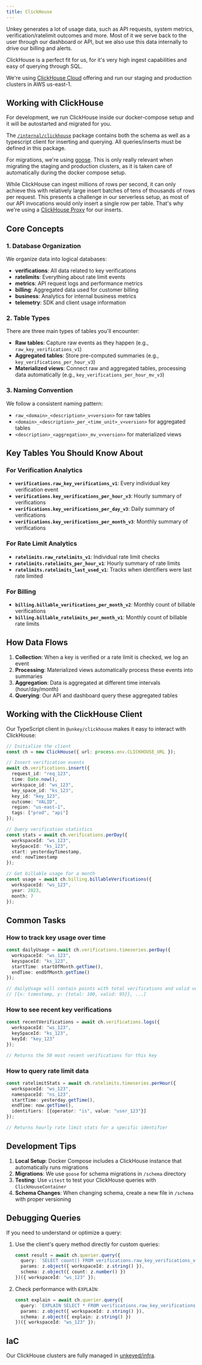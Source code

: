 ```yaml
---
title: ClickHouse
---
```


Unkey generates a lot of usage data, such as API requests, system metrics, verification/ratelimit outcomes and more.
Most of it we serve back to the user through our dashboard or API, but we also use this data internally to drive our billing and alerts.

ClickHouse is a perfect fit for us, for it's very high ingest capabilities and easy of querying through SQL.

We're using [ClickHouse Cloud](https://clickhouse.com/cloud) offering and run our staging and production clusters in AWS us-east-1.

## Working with ClickHouse

For development, we run ClickHouse inside our docker-compose setup and it will be autostarted and migrated for you.

The [`/internal/clickhouse`](https://github.com/unkeyed/unkey/tree/main/internal/clickhouse) package contains both the schema as well as a typescript client for inserting and querying.
All queries/inserts must be defined in this package.

For migrations, we're using [goose](https://pressly.github.io/goose). This is only really relevant when migrating the staging and production clusters, as it is taken care of automatically during the docker compose setup.

While ClickHouse can ingest millions of rows per second, it can only achieve this with relatively large insert batches of tens of thousands of rows per request. This presents a challenge in our serverless setup, as most of our API invocations would only insert a single row per table.
That's why we're using a [ClickHouse Proxy](/architecture/services/clickhouse-proxy) for our inserts.



## Core Concepts

### 1. Database Organization

We organize data into logical databases:

- **verifications**: All data related to key verifications
- **ratelimits**: Everything about rate limit events
- **metrics**: API request logs and performance metrics
- **billing**: Aggregated data used for customer billing
- **business**: Analytics for internal business metrics
- **telemetry**: SDK and client usage information

### 2. Table Types

There are three main types of tables you'll encounter:

- **Raw tables**: Capture raw events as they happen (e.g., `raw_key_verifications_v1`)
- **Aggregated tables**: Store pre-computed summaries (e.g., `key_verifications_per_hour_v3`)
- **Materialized views**: Connect raw and aggregated tables, processing data automatically (e.g., `key_verifications_per_hour_mv_v3`)

### 3. Naming Convention

We follow a consistent naming pattern:
- `raw_<domain>_<description>_v<version>` for raw tables
- `<domain>_<description>_per_<time_unit>_v<version>` for aggregated tables
- `<description>_<aggregation>_mv_v<version>` for materialized views

## Key Tables You Should Know About

### For Verification Analytics

- **`verifications.raw_key_verifications_v1`**: Every individual key verification event
- **`verifications.key_verifications_per_hour_v3`**: Hourly summary of verifications
- **`verifications.key_verifications_per_day_v3`**: Daily summary of verifications
- **`verifications.key_verifications_per_month_v3`**: Monthly summary of verifications

### For Rate Limit Analytics

- **`ratelimits.raw_ratelimits_v1`**: Individual rate limit checks
- **`ratelimits.ratelimits_per_hour_v1`**: Hourly summary of rate limits
- **`ratelimits.ratelimits_last_used_v1`**: Tracks when identifiers were last rate limited

### For Billing

- **`billing.billable_verifications_per_month_v2`**: Monthly count of billable verifications
- **`billing.billable_ratelimits_per_month_v1`**: Monthly count of billable rate limits

## How Data Flows

1. **Collection**: When a key is verified or a rate limit is checked, we log an event
2. **Processing**: Materialized views automatically process these events into summaries
3. **Aggregation**: Data is aggregated at different time intervals (hour/day/month)
4. **Querying**: Our API and dashboard query these aggregated tables

## Working with the ClickHouse Client

Our TypeScript client in `@unkey/clickhouse` makes it easy to interact with ClickHouse:

```typescript
// Initialize the client
const ch = new ClickHouse({ url: process.env.CLICKHOUSE_URL });

// Insert verification events
await ch.verifications.insert({
  request_id: "req_123",
  time: Date.now(),
  workspace_id: "ws_123",
  key_space_id: "ks_123",
  key_id: "key_123",
  outcome: "VALID",
  region: "us-east-1",
  tags: ["prod", "api"]
});

// Query verification statistics
const stats = await ch.verifications.perDay({
  workspaceId: "ws_123",
  keySpaceId: "ks_123",
  start: yesterdayTimestamp,
  end: nowTimestamp
});

// Get billable usage for a month
const usage = await ch.billing.billableVerifications({
  workspaceId: "ws_123",
  year: 2023,
  month: 7
});
```

## Common Tasks

### How to track key usage over time

```typescript
const dailyUsage = await ch.verifications.timeseries.perDay({
  workspaceId: "ws_123",
  keyspaceId: "ks_123",
  startTime: startOfMonth.getTime(),
  endTime: endOfMonth.getTime()
});

// dailyUsage will contain points with total verifications and valid verifications
// [{x: timestamp, y: {total: 100, valid: 95}}, ...]
```

### How to see recent key verifications

```typescript
const recentVerifications = await ch.verifications.logs({
  workspaceId: "ws_123",
  keySpaceId: "ks_123",
  keyId: "key_123"
});

// Returns the 50 most recent verifications for this key
```

### How to query rate limit data

```typescript
const ratelimitStats = await ch.ratelimits.timeseries.perHour({
  workspaceId: "ws_123",
  namespaceId: "ns_123",
  startTime: yesterday.getTime(),
  endTime: now.getTime(),
  identifiers: [{operator: "is", value: "user_123"}]
});

// Returns hourly rate limit stats for a specific identifier
```

## Development Tips

1. **Local Setup**: Docker Compose includes a ClickHouse instance that automatically runs migrations
2. **Migrations**: We use `goose` for schema migrations in `/schema` directory
3. **Testing**: Use `vitest` to test your ClickHouse queries with `ClickHouseContainer`
4. **Schema Changes**: When changing schema, create a new file in `/schema` with proper versioning

## Debugging Queries

If you need to understand or optimize a query:

1. Use the client's query method directly for custom queries:
   ```typescript
   const result = await ch.querier.query({
     query: `SELECT count() FROM verifications.raw_key_verifications_v1 WHERE workspace_id = {workspaceId: String}`,
     params: z.object({ workspaceId: z.string() }),
     schema: z.object({ count: z.number() })
   })({ workspaceId: "ws_123" });
   ```

2. Check performance with `EXPLAIN`:
   ```typescript
   const explain = await ch.querier.query({
     query: `EXPLAIN SELECT * FROM verifications.raw_key_verifications_v1 WHERE workspace_id = {workspaceId: String}`,
     params: z.object({ workspaceId: z.string() }),
     schema: z.object({ explain: z.string() })
   })({ workspaceId: "ws_123" });
   ```


## IaC

Our ClickHouse clusters are fully managed in [unkeyed/infra](https://github.com/unkeyed/infra).
